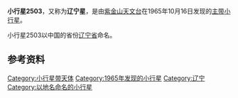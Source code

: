 {{Infobox Planet  
| name = 2503 Liaoning
| image = 
| caption = 
| discovery=yes | physical_characteristics = yes | bgcolour=#FFFFC0
| discovery_ref = 
| discoverer = [[紫金山天文台|紫金山天文台]]
| discovery_site = [[南京|南京]]
| discovered =  1965年10月16日
| mp_name = 2503
| alt_names = 1965 UB1
| named_after = [[辽宁省|辽宁省]]
| mp_category=[[小行星带|主带]]
| orbit_ref = <ref>[http://ssd.jpl.nasa.gov/sbdb.cgi?sstr=2503+Liaoning JPL Small-Body Database 2503 Liaoning (1965 UB1)]</ref>
| epoch = 2011年8月27日
| semimajor=
| perihelion=1.7249127[[天文单位|AU]]
| aphelion= 2.1921006AU
| eccentricity = 0.2131234
| period = 1185.4661455[[日|地球日]] 
| inclination=7.10626[[角度|°]]
| asc_node=11.93453°
| arg_peri=16.01851°
| mean_anomaly=41.21973°
| avg_speed=
 | dimensions=
 | mass=
 | density=
 | surface_grav=
 | escape_velocity=
 | rotation=
 | spectral_type=
 | magnitude=13.9
 | abs_magnitude=
 | albedo=
 | single_temperature=
}}
'''小行星2503'''，又称为'''辽宁星'''，是由[[紫金山天文台|紫金山天文台]]在1965年10月16日发现的[[小行星带|主带]][[小行星|小行星]]。

小行星2503以中国的省份[[辽宁省|辽宁省]]命名。

== 参考资料 ==
{{Reflist}}

{{Minor Planet Number|(2502)[[小行星2502|小行星2502]]|(2504)[[小行星2504|小行星2504]]}}

[[Category:小行星带天体|Category:小行星带天体]]
[[Category:1965年发现的小行星|Category:1965年发现的小行星]]
[[Category:辽宁|Category:辽宁]]
[[Category:以地名命名的小行星|Category:以地名命名的小行星]]